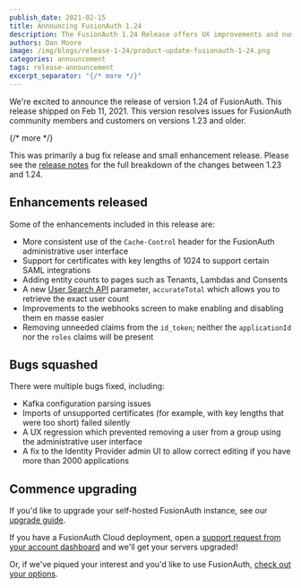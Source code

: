 ```yaml
---
publish_date: 2021-02-15 
title: Announcing FusionAuth 1.24
description: The FusionAuth 1.24 Release offers UX improvements and numerous bug fixes.
authors: Dan Moore
image: /img/blogs/release-1-24/product-update-fusionauth-1-24.png
categories: announcement
tags: release-announcement
excerpt_separator: "{/* more */}"
---
```


We're excited to announce the release of version 1.24 of FusionAuth. This release shipped on Feb 11, 2021. This version resolves issues for FusionAuth community members and customers on versions 1.23 and older.

{/* more */}

This was primarily a bug fix release and small enhancement release. Please see the [release notes](/docs/v1/tech/release-notes#version-1-24-0) for the full breakdown of the changes between 1.23 and 1.24. 

## Enhancements released

Some of the enhancements included in this release are:

* More consistent use of the `Cache-Control` header for the FusionAuth administrative user interface
* Support for certificates with key lengths of 1024 to support certain SAML integrations
* Adding entity counts to pages such as Tenants, Lambdas and Consents
* A new [User Search API](/docs/v1/tech/apis/users#search-for-users) parameter, `accurateTotal` which allows you to retrieve the exact user count
* Improvements to the webhooks screen to make enabling and disabling them en masse easier
* Removing unneeded claims from the `id_token`; neither the `applicationId` nor the `roles` claims will be present

## Bugs squashed

There were multiple bugs fixed, including:

* Kafka configuration parsing issues
* Imports of unsupported certificates (for example, with key lengths that were too short) failed silently
* A UX regression which prevented removing a user from a group using the administrative user interface
* A fix to the Identity Provider admin UI to allow correct editing if you have more than 2000 applications

## Commence upgrading

If you'd like to upgrade your self-hosted FusionAuth instance, see our [upgrade guide](/docs/v1/tech/admin-guide/upgrade). 

If you have a FusionAuth Cloud deployment, open a <a href="https://account.fusionauth.io/account/support/" target="_blank">support request from your account dashboard</a> and we'll get your servers upgraded!

Or, if we've piqued your interest and you'd like to use FusionAuth, [check out your options](/pricing).
